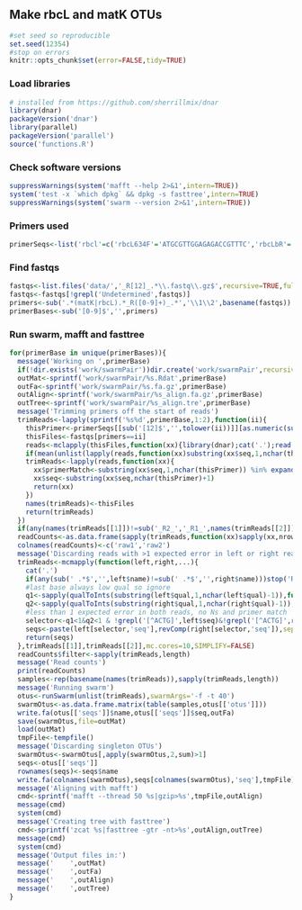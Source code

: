 ## Make rbcL and matK OTUs

```r
#set seed so reproducible
set.seed(12354)
#stop on errors
knitr::opts_chunk$set(error=FALSE,tidy=TRUE)
```

### Load libraries
```r
# installed from https://github.com/sherrillmix/dnar 
library(dnar)
packageVersion('dnar')
library(parallel)
packageVersion('parallel')
source('functions.R')
```
### Check software versions
```r
suppressWarnings(system('mafft --help 2>&1',intern=TRUE))
system('test -x `which dpkg` && dpkg -s fasttree',intern=TRUE)
suppressWarnings(system('swarm --version 2>&1',intern=TRUE))
```

### Primers used
```r
primerSeqs<-list('rbcl'=c('rbcL634F'='ATGCGTTGGAGAGACCGTTTC','rbcLbR'='TCGGTYAGAGCRGGCATRTGCCA'),'matk'=c('matK472F'='CCCRTYCATCTGGAAATCTTGGTTC','matK1248R'='GCTRTRATAATGAGAAAGATTTCTGC'))
```

### Find fastqs
```r
fastqs<-list.files('data/','_R[12]_.*\\.fastq\\.gz$',recursive=TRUE,full.names=TRUE)
fastqs<-fastqs[!grepl('Undetermined',fastqs)]
primers<-sub('.*(matK|rbcL).*_R([0-9]+)_.*','\\1\\2',basename(fastqs))
primerBases<-sub('[0-9]$','',primers)
```


### Run swarm, mafft and fasttree
```r
for(primerBase in unique(primerBases)){
  message('Working on ',primerBase)
  if(!dir.exists('work/swarmPair'))dir.create('work/swarmPair',recursive=TRUE)
  outMat<-sprintf('work/swarmPair/%s.Rdat',primerBase)
  outFa<-sprintf('work/swarmPair/%s.fa.gz',primerBase)
  outAlign<-sprintf('work/swarmPair/%s_align.fa.gz',primerBase)
  outTree<-sprintf('work/swarmPair/%s_align.tre',primerBase)
  message('Trimming primers off the start of reads')
  trimReads<-lapply(sprintf('%s%d',primerBase,1:2),function(ii){
    thisPrimer<-primerSeqs[[sub('[12]$','',tolower(ii))]][as.numeric(substring(ii,nchar(ii)))]
    thisFiles<-fastqs[primers==ii]
    reads<-mclapply(thisFiles,function(xx){library(dnar);cat('.');read.fastq(xx)},mc.cores=20,mc.preschedule=FALSE)
    if(mean(unlist(lapply(reads,function(xx)substring(xx$seq,1,nchar(thisPrimer))))%in% expandAmbiguous(thisPrimer)[[1]])<.75)stop(simpleError('Expected primer does not match read start'))
    trimReads<-lapply(reads,function(xx){
      xx$primerMatch<-substring(xx$seq,1,nchar(thisPrimer)) %in% expandAmbiguous(thisPrimer)[[1]]
      xx$seq<-substring(xx$seq,nchar(thisPrimer)+1)
      return(xx)
    })
    names(trimReads)<-thisFiles
    return(trimReads)
  })
  if(any(names(trimReads[[1]])!=sub('_R2_','_R1_',names(trimReads[[2]]))))stop('Read 1 vs reads 2 file name mismatch')
  readCounts<-as.data.frame(sapply(trimReads,function(xx)sapply(xx,nrow)))
  colnames(readCounts)<-c('raw1','raw2')
  message('Discarding reads with >1 expected error in left or right read and concatenating left-right')
  trimReads<-mcmapply(function(left,right,...){
    cat('.')
    if(any(sub(' .*$','',left$name)!=sub(' .*$','',right$name)))stop('Read 1 vs read 2 name mismatch')
    #last base always low qual so ignore
    q1<-sapply(qualToInts(substring(left$qual,1,nchar(left$qual)-1)),function(xx)sum(10^(-xx/10)))
    q2<-sapply(qualToInts(substring(right$qual,1,nchar(right$qual)-1)),function(xx)sum(10^(-xx/10)))
    #less than 1 expected error in both reads, no Ns and primer match
    selector<-q1<1&q2<1 & !grepl('[^ACTG]',left$seq)&!grepl('[^ACTG]',right$seq) & left$primerMatch & right$primerMatch
    seqs<-paste(left[selector,'seq'],revComp(right[selector,'seq']),sep='')
    return(seqs)
  },trimReads[[1]],trimReads[[2]],mc.cores=10,SIMPLIFY=FALSE)
  readCounts$filter<-sapply(trimReads,length)
  message('Read counts')
  print(readCounts)
  samples<-rep(basename(names(trimReads)),sapply(trimReads,length))
  message('Running swarm')
  otus<-runSwarm(unlist(trimReads),swarmArgs='-f -t 40')
  swarmOtus<-as.data.frame.matrix(table(samples,otus[['otus']]))
  write.fa(otus[['seqs']]$name,otus[['seqs']]$seq,outFa)
  save(swarmOtus,file=outMat)
  load(outMat)
  tmpFile<-tempfile()
  message('Discarding singleton OTUs')
  swarmOtus<-swarmOtus[,apply(swarmOtus,2,sum)>1]
  seqs<-otus[['seqs']]
  rownames(seqs)<-seqs$name
  write.fa(colnames(swarmOtus),seqs[colnames(swarmOtus),'seq'],tmpFile)
  message('Aligning with mafft')
  cmd<-sprintf('mafft --thread 50 %s|gzip>%s',tmpFile,outAlign)
  message(cmd)
  system(cmd)
  message('Creating tree with fasttree')
  cmd<-sprintf('zcat %s|fasttree -gtr -nt>%s',outAlign,outTree)
  message(cmd)
  system(cmd)
  message('Output files in:')
  message('    ',outMat)
  message('    ',outFa)
  message('    ',outAlign)
  message('    ',outTree)
}
```

